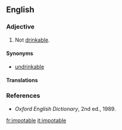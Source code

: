 ==English==

===Adjective===
{{en-adj|-}}

# {{context|rare}} Not [[drinkable]].

====Synonyms====
* [[undrinkable]]

====Translations====
{{trans-see|not drinkable|undrinkable}}

===References===
* ''Oxford English Dictionary'', 2nd ed., 1989.

[[fr:impotable]]
[[it:impotable]]
